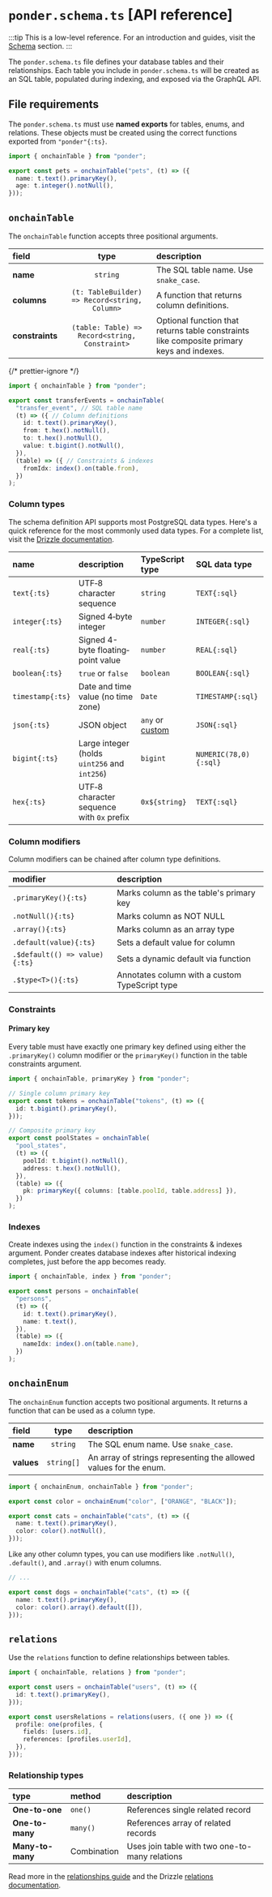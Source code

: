 # `ponder.schema.ts` [API reference]

:::tip
  This is a low-level reference. For an introduction and guides, visit the
  [Schema](/docs/schema/tables) section.
:::

The `ponder.schema.ts` file defines your database tables and their relationships. Each table you include in `ponder.schema.ts` will be created as an SQL table, populated during indexing, and exposed via the GraphQL API.

## File requirements

The `ponder.schema.ts` must use **named exports** for tables, enums, and relations. These objects must be created using the correct functions exported from `"ponder"{:ts}`.

```ts [ponder.schema.ts] {1,3}
import { onchainTable } from "ponder";

export const pets = onchainTable("pets", (t) => ({
  name: t.text().primaryKey(),
  age: t.integer().notNull(),
}));
```

## `onchainTable`

The `onchainTable` function accepts three positional arguments.

| field           |                      type                      | description                                                                               |
| :-------------- | :--------------------------------------------: | :---------------------------------------------------------------------------------------- |
| **name**        |                    `string`                    | The SQL table name. Use `snake_case`.                                                     |
| **columns**     | `(t: TableBuilder) => Record<string, Column>`  | A function that returns column definitions.                                               |
| **constraints** | `(table: Table) => Record<string, Constraint>` | Optional function that returns table constraints like composite primary keys and indexes. |

{/* prettier-ignore */}
```ts [ponder.schema.ts]
import { onchainTable } from "ponder";

export const transferEvents = onchainTable(
  "transfer_event", // SQL table name
  (t) => ({ // Column definitions
    id: t.text().primaryKey(),
    from: t.hex().notNull(),
    to: t.hex().notNull(),
    value: t.bigint().notNull(),
  }),
  (table) => ({ // Constraints & indexes
    fromIdx: index().on(table.from),
  })
);
```

### Column types

The schema definition API supports most PostgreSQL data types. Here's a quick reference for the most commonly used data types. For a complete list, visit the [Drizzle documentation](https://orm.drizzle.team/docs/column-types/pg).

| name             | description                                  | TypeScript type          | SQL data type         |
| :--------------- | :------------------------------------------- | :----------------------- | :-------------------- |
| `text{:ts}`      | UTF‐8 character sequence                     | `string`                 | `TEXT{:sql}`          |
| `integer{:ts}`   | Signed 4‐byte integer                        | `number`                 | `INTEGER{:sql}`       |
| `real{:ts}`      | Signed 4-byte floating‐point value           | `number`                 | `REAL{:sql}`          |
| `boolean{:ts}`   | `true` or `false`                            | `boolean`                | `BOOLEAN{:sql}`       |
| `timestamp{:ts}` | Date and time value (no time zone)           | `Date`                   | `TIMESTAMP{:sql}`     |
| `json{:ts}`      | JSON object                                  | `any` or [custom](#json) | `JSON{:sql}`          |
| `bigint{:ts}`    | Large integer (holds `uint256` and `int256`) | `bigint`                 | `NUMERIC(78,0){:sql}` |
| `hex{:ts}`       | UTF‐8 character sequence with `0x` prefix    | `0x${string}`            | `TEXT{:sql}`          |

### Column modifiers

Column modifiers can be chained after column type definitions.

| modifier                      | description                                    |
| :---------------------------- | :--------------------------------------------- |
| `.primaryKey(){:ts}`          | Marks column as the table's primary key        |
| `.notNull(){:ts}`             | Marks column as NOT NULL                       |
| `.array(){:ts}`               | Marks column as an array type                  |
| `.default(value){:ts}`        | Sets a default value for column                |
| `.$default(() => value){:ts}` | Sets a dynamic default via function            |
| `.$type<T>(){:ts}`            | Annotates column with a custom TypeScript type |

### Constraints

#### Primary key

Every table must have exactly one primary key defined using either the `.primaryKey()` column modifier or the `primaryKey()` function in the table constraints argument.

```ts [ponder.schema.ts] {1, 5, 16}
import { onchainTable, primaryKey } from "ponder";

// Single column primary key
export const tokens = onchainTable("tokens", (t) => ({
  id: t.bigint().primaryKey(),
}));

// Composite primary key
export const poolStates = onchainTable(
  "pool_states",
  (t) => ({
    poolId: t.bigint().notNull(),
    address: t.hex().notNull(),
  }),
  (table) => ({
    pk: primaryKey({ columns: [table.poolId, table.address] }),
  })
);
```

### Indexes

Create indexes using the `index()` function in the constraints & indexes argument. Ponder creates database indexes after historical indexing completes, just before
the app becomes ready.

```ts [ponder.schema.ts] {1,10}
import { onchainTable, index } from "ponder";

export const persons = onchainTable(
  "persons",
  (t) => ({
    id: t.text().primaryKey(),
    name: t.text(),
  }),
  (table) => ({
    nameIdx: index().on(table.name),
  })
);
```

## `onchainEnum`

The `onchainEnum` function accepts two positional arguments. It returns a function that can be used as a column type.

| field      |    type    | description                                                       |
| :--------- | :--------: | :---------------------------------------------------------------- |
| **name**   |  `string`  | The SQL enum name. Use `snake_case`.                              |
| **values** | `string[]` | An array of strings representing the allowed values for the enum. |

```ts [ponder.schema.ts] {3}
import { onchainEnum, onchainTable } from "ponder";

export const color = onchainEnum("color", ["ORANGE", "BLACK"]);

export const cats = onchainTable("cats", (t) => ({
  name: t.text().primaryKey(),
  color: color().notNull(),
}));
```

Like any other column types, you can use modifiers like `.notNull()`, `.default()`, and `.array()` with enum columns.

```ts [ponder.schema.ts] {5}
// ...

export const dogs = onchainTable("cats", (t) => ({
  name: t.text().primaryKey(),
  color: color().array().default([]),
}));
```

## `relations`

Use the `relations` function to define relationships between tables.

```ts [ponder.schema.ts] {1,7}
import { onchainTable, relations } from "ponder";

export const users = onchainTable("users", (t) => ({
  id: t.text().primaryKey(),
}));

export const usersRelations = relations(users, ({ one }) => ({
  profile: one(profiles, {
    fields: [users.id],
    references: [profiles.userId],
  }),
}));
```

### Relationship types

| type             | method      | description                                    |
| :--------------- | :---------- | :--------------------------------------------- |
| **One-to-one**   | `one()`     | References single related record               |
| **One-to-many**  | `many()`    | References array of related records            |
| **Many-to-many** | Combination | Uses join table with two one-to-many relations |

Read more in the [relationships guide](/docs/schema/relations) and the Drizzle [relations documentation](https://orm.drizzle.team/docs/relations).
